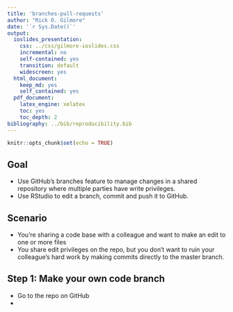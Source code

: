 ```yaml
---
title: 'branches-pull-requests'
author: "Rick O. Gilmore"
date: '`r Sys.Date()`'
output:
  ioslides_presentation:
    css: ../css/gilmore-ioslides.css
    incremental: no
    self-contained: yes
    transition: default
    widescreen: yes
  html_document:
    keep_md: yes
    self_contained: yes
  pdf_document:
    latex_engine: xelatex
    toc: yes
    toc_depth: 2
bibliography: ../bib/reproducibility.bib
---
```

<!-- How to handle branches and pull requests -->

```r
knitr::opts_chunk$set(echo = TRUE)
```

## Goal

- Use GitHub's branches feature to manage changes in a shared repository where multiple parties have write privileges.
- Use RStudio to edit a branch, commit and push it to GitHub.

## Scenario

- You're sharing a code base with a colleague and want to make an edit to one or more files
- You share edit privileges on the repo, but you don't want to ruin your colleague's hard work by making commits directly to the master branch.

## Step 1: Make your own code branch

- Go to the repo on GitHub
- 